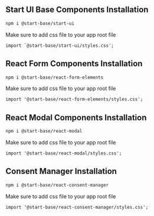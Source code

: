 
## Start UI Base Components Installation

```sh copy npm2yarn
npm i @start-base/start-ui
```

Make sure to add css file to your app root file

```tsx copy
import `@start-base/start-ui/styles.css';
```

## React Form Components Installation

```sh copy npm2yarn
npm i @start-base/react-form-elements
```

Make sure to add css file to your app root file

```tsx copy
import '@start-base/react-form-elements/styles.css';
```

## React Modal Components Installation

```sh copy npm2yarn
npm i @start-base/react-modal
```

Make sure to add css file to your app root file

```tsx copy
import '@start-base/react-modal/styles.css';
```

## Consent Manager Installation

```sh copy npm2yarn
npm i @start-base/react-consent-manager
```

Make sure to add css file to your app root file

```tsx copy
import '@start-base/react-consent-manager/styles.css';
```
